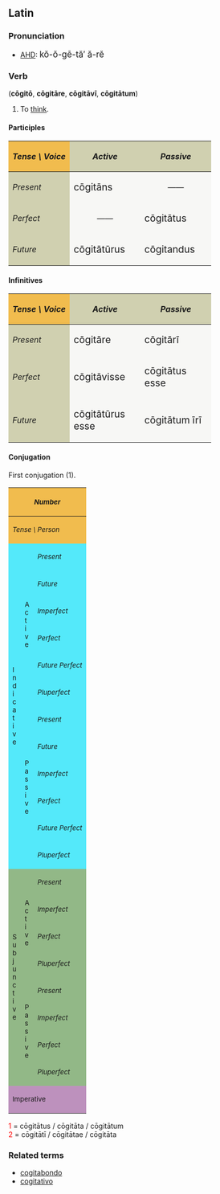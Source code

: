 ==Latin==
===Pronunciation===
*[[AHD]]: <big> k&#335;-&#335;-g&#275;-t&#259;&prime; &#259;-r&#277; </big>

===Verb===
('''c&#333;git&#333;''', '''c&#333;git&#257;re''', '''c&#333;git&#257;v&#299;''', '''c&#333;git&#257;tum''')
# To [[think]].

====Participles====
{| cellpadding="5" border="1"
!style="background:#F1BC4E;"| ''Tense \ Voice''
!style="background:#D0D0B0;"| ''Active''
!style="background:#D0D0B0;"| ''Passive''
|-
!style="background:#D0D0B0;"| ''Present''
|style="background:#F7F7F5;" width=125px| <big> c&#333;git&#257;ns
|style="background:#F7F7F5;" align="center" width=125px| &mdash;&mdash;
|-
!style="background:#D0D0B0;"| ''Perfect''
|style="background:#F7F7F5;" align="center"| &mdash;&mdash;
|style="background:#F7F7F5;"| <big> c&#333;git&#257;tus
|-
!style="background:#D0D0B0;"| ''Future''
|style="background:#F7F7F5;"| <big> c&#333;git&#257;t&#363;rus
|style="background:#F7F7F5;"| <big> c&#333;gitandus
|}

====Infinitives====
{| cellpadding="5" border="1"
!style="background:#F1BC4E;"| ''Tense \ Voice''
!style="background:#D0D0B0;"| ''Active''
!style="background:#D0D0B0;"| ''Passive''
|-
!style="background:#D0D0B0;"| ''Present''
|style="background:#F7F7F5;" width=125px| <big> c&#333;git&#257;re
|style="background:#F7F7F5;" width=125px| <big> c&#333;git&#257;r&#299;
|-
!style="background:#D0D0B0;"| ''Perfect''
|style="background:#F7F7F5;"| <big> c&#333;git&#257;visse
|style="background:#F7F7F5;"| <big> c&#333;git&#257;tus esse
|-
!style="background:#D0D0B0;"| ''Future''
|style="background:#F7F7F5;"| <big> c&#333;git&#257;t&#363;rus esse
|style="background:#F7F7F5;"| <big> c&#333;git&#257;tum &#299;r&#299;
|}

====Conjugation====
First conjugation (1).
{| border="1" cellpadding="2"
!style="background:#F1BC4E;" colspan=3| <small>''Number''
!style="background:#F1BC4E;" colspan=3| <small>''Singular''
!style="background:#F1BC4E;" colspan=3| <small>''Plural''
|-
!style="background:#F1BC4E;" colspan=3| <small>''Tense \ Person''
!style="background:#F1BC4E;"| <small>''1.''
!style="background:#F1BC4E;"| <small>''2.''
!style="background:#F1BC4E;"| <small>''3.''
!style="background:#F1BC4E;"| <small>''11.''
!style="background:#F1BC4E;"| <small>''22.''
!style="background:#F1BC4E;"| <small>''33.''
|-
!style="background:#54E9FA;" rowspan=12|<small>I<br>n<br>d<br>i<br>c<br>a<br>t<br>i<br>v<br>e
!style="background:#54E9FA;" rowspan=6|<small>A<br>c<br>t<br>i<br>v<br>e
!style="background:#54E9FA;"|<small>''Present''
|style="background:#FBFCE4;"|c&#333;git&#333;
|style="background:#FBFCE4;"|c&#333;git&#257;s
|style="background:#FBFCE4;"|c&#333;gitat
|style="background:#FBFCE4;"|c&#333;git&#257;mus
|style="background:#FBFCE4;"|c&#333;git&#257;tis
|style="background:#FBFCE4;"|c&#333;gitant
|-
!style="background:#54E9FA;"| <small>''Future''
|style="background:#FBFCE4;"|c&#333;git&#257;b&#333;
|style="background:#FBFCE4;"|c&#333;git&#257;bis
|style="background:#FBFCE4;"|c&#333;git&#257;bit
|style="background:#FBFCE4;"|c&#333;git&#257;bimus
|style="background:#FBFCE4;"|c&#333;git&#257;bitis
|style="background:#FBFCE4;"|c&#333;git&#257;bunt
|-
!style="background:#54E9FA;"| <small>''Imperfect''
|style="background:#FBFCE4;"|c&#333;git&#257;bam
|style="background:#FBFCE4;"|c&#333;git&#257;b&#257;s
|style="background:#FBFCE4;"|c&#333;git&#257;bat
|style="background:#FBFCE4;"|c&#333;git&#257;b&#257;mus
|style="background:#FBFCE4;"|c&#333;git&#257;b&#257;tis
|style="background:#FBFCE4;"|c&#333;git&#257;bant
|-
!style="background:#54E9FA;"| <small>''Perfect''
|style="background:#FBFCE4;"|c&#333;git&#257;v&#299;
|style="background:#FBFCE4;"|c&#333;git&#257;vist&#299;
|style="background:#FBFCE4;"|c&#333;git&#257;vit
|style="background:#FBFCE4;"|c&#333;git&#257;vimus
|style="background:#FBFCE4;"|c&#333;git&#257;vistis
|style="background:#FBFCE4;"|c&#333;git&#257;v&#275;runt
|-
!style="background:#54E9FA;"| <small>''Future Perfect''
|style="background:#FBFCE4;"|c&#333;git&#257;ver&#333;
|style="background:#FBFCE4;"|c&#333;git&#257;veris
|style="background:#FBFCE4;"|c&#333;git&#257;verit
|style="background:#FBFCE4;"|c&#333;git&#257;verimus
|style="background:#FBFCE4;"|c&#333;git&#257;veritis
|style="background:#FBFCE4;"|c&#333;git&#257;verint
|-
!style="background:#54E9FA;"| <small>''Pluperfect''
|style="background:#FBFCE4;"|c&#333;git&#257;veram
|style="background:#FBFCE4;"|c&#333;git&#257;ver&#257;s
|style="background:#FBFCE4;"|c&#333;git&#257;verat
|style="background:#FBFCE4;"|c&#333;git&#257;ver&#257;mus
|style="background:#FBFCE4;"|c&#333;git&#257;ver&#257;tis
|style="background:#FBFCE4;"|c&#333;git&#257;verant
|-
!style="background:#54E9FA;" rowspan=6| <small>P<br>a<br>s<br>s<br>i<br>v<br>e
!style="background:#54E9FA;"|<small>''Present''
|style="background:#FBFCE4;"|c&#333;gitor
|style="background:#FBFCE4;"|c&#333;git&#257;ris
|style="background:#FBFCE4;"|c&#333;git&#257;tur
|style="background:#FBFCE4;"|c&#333;git&#257;mur
|style="background:#FBFCE4;"|c&#333;git&#257;min&#299;
|style="background:#FBFCE4;"|c&#333;gitantur
|-
!style="background:#54E9FA;"|<small>''Future''
|style="background:#FBFCE4;"|c&#333;git&#257;bor
|style="background:#FBFCE4;"|c&#333;git&#257;beris
|style="background:#FBFCE4;"|c&#333;git&#257;bitur
|style="background:#FBFCE4;"|c&#333;git&#257;bimur
|style="background:#FBFCE4;"|c&#333;git&#257;bimin&#299;
|style="background:#FBFCE4;"|c&#333;git&#257;buntur
|-
!style="background:#54E9FA;"|<small>''Imperfect''
|style="background:#FBFCE4;"|c&#333;git&#257;bar
|style="background:#FBFCE4;"|c&#333;git&#257;b&#257;ris
|style="background:#FBFCE4;"|c&#333;git&#257;b&#257;tur
|style="background:#FBFCE4;"|c&#333;git&#257;b&#257;mur
|style="background:#FBFCE4;"|c&#333;git&#257;b&#257;min&#299;
|style="background:#FBFCE4;"|c&#333;git&#257;bantur
|-
!style="background:#54E9FA;"|<small>''Perfect''
|style="background:#FBFCE4;"|c&#333;git&#257;tus<font color="red"><sup>1</sup></font><br>sum
|style="background:#FBFCE4;"|c&#333;git&#257;tus<font color="red"><sup>1</sup></font><br>es
|style="background:#FBFCE4;"|c&#333;git&#257;tus<font color="red"><sup>1</sup></font><br>est
|style="background:#FBFCE4;"|c&#333;git&#257;t&#299; <font color="red"><sup>2</sup></font><br>sumus
|style="background:#FBFCE4;"|c&#333;git&#257;t&#299; <font color="red"><sup>2</sup></font><br>estis
|style="background:#FBFCE4;"|c&#333;git&#257;t&#299; <font color="red"><sup>2</sup></font><br>sunt
|-
!style="background:#54E9FA;"|<small>''Future Perfect''
|style="background:#FBFCE4;"|c&#333;git&#257;tus<font color="red"><sup>1</sup></font><br>er&#333;
|style="background:#FBFCE4;"|c&#333;git&#257;tus<font color="red"><sup>1</sup></font><br>eris
|style="background:#FBFCE4;"|c&#333;git&#257;tus<font color="red"><sup>1</sup></font><br>erit
|style="background:#FBFCE4;"|c&#333;git&#257;t&#299; <font color="red"><sup>2</sup></font><br>erimus
|style="background:#FBFCE4;"|c&#333;git&#257;t&#299; <font color="red"><sup>2</sup></font><br>eritis
|style="background:#FBFCE4;"|c&#333;git&#257;t&#299; <font color="red"><sup>2</sup></font><br>erunt
|-
!style="background:#54E9FA;"|<small>''Pluperfect''
|style="background:#FBFCE4;"|c&#333;git&#257;tus<font color="red"><sup>1</sup></font><br>eram
|style="background:#FBFCE4;"|c&#333;git&#257;tus<font color="red"><sup>1</sup></font><br>er&#257;s
|style="background:#FBFCE4;"|c&#333;git&#257;tus<font color="red"><sup>1</sup></font><br>erat
|style="background:#FBFCE4;"|c&#333;git&#257;t&#299; <font color="red"><sup>2</sup></font><br>er&#257;mus
|style="background:#FBFCE4;"|c&#333;git&#257;t&#299; <font color="red"><sup>2</sup></font><br>er&#257;tis
|style="background:#FBFCE4;"|c&#333;git&#257;t&#299; <font color="red"><sup>2</sup></font><br>erant
|-
!style="background:#92B887;" rowspan=8|<small>S<br>u<br>b<br>j<br>u<br>n<br>c<br>t<br>i<br>v<br>e
!style="background:#92B887;" rowspan=4|<small>A<br>c<br>t<br>i<br>v<br>e
!style="background:#92B887;"|<small>''Present''
|style="background:#E7FEE9;"| c&#333;gitem
|style="background:#E7FEE9;"| c&#333;git&#275;s
|style="background:#E7FEE9;"| c&#333;gitet
|style="background:#E7FEE9;"| c&#333;git&#275;mus
|style="background:#E7FEE9;"| c&#333;git&#275;tis
|style="background:#E7FEE9;"| c&#333;gitent
|-
!style="background:#92B887;"|<small>''Imperfect''
|style="background:#E7FEE9;"| c&#333;git&#257;rem
|style="background:#E7FEE9;"| c&#333;git&#257;r&#275;s
|style="background:#E7FEE9;"| c&#333;git&#257;ret
|style="background:#E7FEE9;"| c&#333;git&#257;r&#275;mus
|style="background:#E7FEE9;"| c&#333;git&#257;r&#275;tis
|style="background:#E7FEE9;"| c&#333;git&#257;rent
|-
!style="background:#92B887;"|<small>''Perfect''
|style="background:#E7FEE9;"| c&#333;git&#257;verim
|style="background:#E7FEE9;"| c&#333;git&#257;ver&#299;s
|style="background:#E7FEE9;"| c&#333;git&#257;verit
|style="background:#E7FEE9;"| c&#333;git&#257;ver&#299;mus
|style="background:#E7FEE9;"| c&#333;git&#257;ver&#299;tis
|style="background:#E7FEE9;"| c&#333;git&#257;verint
|-
!style="background:#92B887;"|<small>''Pluperfect''
|style="background:#E7FEE9;"| c&#333;git&#257;vissem
|style="background:#E7FEE9;"| c&#333;git&#257;viss&#275;s
|style="background:#E7FEE9;"| c&#333;git&#257;visset
|style="background:#E7FEE9;"| c&#333;git&#257;viss&#275;mus
|style="background:#E7FEE9;"| c&#333;git&#257;viss&#275;tis
|style="background:#E7FEE9;"| c&#333;git&#257;vissent
|-
!style="background:#92B887;" rowspan=4|<small>P<br>a<br>s<br>s<br>i<br>v<br>e
!style="background:#92B887;"|<small>''Present''
|style="background:#E7FEE9;"| c&#333;giter
|style="background:#E7FEE9;"| c&#333;git&#275;ris
|style="background:#E7FEE9;"| c&#333;git&#275;tur
|style="background:#E7FEE9;"| c&#333;git&#275;mur
|style="background:#E7FEE9;"| c&#333;git&#275;min&#299;
|style="background:#E7FEE9;"| c&#333;gitentur
|-
!style="background:#92B887;"|<small>''Imperfect''
|style="background:#E7FEE9;"| c&#333;git&#257;rer
|style="background:#E7FEE9;"| c&#333;git&#257;r&#275;ris
|style="background:#E7FEE9;"| c&#333;git&#257;r&#275;tur
|style="background:#E7FEE9;"| c&#333;git&#257;r&#275;mur
|style="background:#E7FEE9;"| c&#333;git&#257;r&#275;min&#299;
|style="background:#E7FEE9;"| c&#333;git&#257;rentur
|-
!style="background:#92B887;"|<small>''Perfect''
|style="background:#E7FEE9;"|c&#333;git&#257;tus<font color="red"><sup>1</sup></font><br>sim
|style="background:#E7FEE9;"|c&#333;git&#257;tus<font color="red"><sup>1</sup></font><br>s&#299;s
|style="background:#E7FEE9;"|c&#333;git&#257;tus<font color="red"><sup>1</sup></font><br>sit
|style="background:#E7FEE9;"|c&#333;git&#257;t&#299; <font color="red"><sup>2</sup></font><br>s&#299;mus
|style="background:#E7FEE9;"|c&#333;git&#257;t&#299; <font color="red"><sup>2</sup></font><br>s&#299;tis
|style="background:#E7FEE9;"|c&#333;git&#257;t&#299; <font color="red"><sup>2</sup></font><br>sint
|-
!style="background:#92B887;"|<small>''Pluperfect''
|style="background:#E7FEE9;"|c&#333;git&#257;tus<font color="red"><sup>1</sup></font><br>essem
|style="background:#E7FEE9;"|c&#333;git&#257;tus<font color="red"><sup>1</sup></font><br>ess&#275;s
|style="background:#E7FEE9;"|c&#333;git&#257;tus<font color="red"><sup>1</sup></font><br>esset
|style="background:#E7FEE9;"|c&#333;git&#257;t&#299; <font color="red"><sup>2</sup></font><br>ess&#275;mus
|style="background:#E7FEE9;"|c&#333;git&#257;t&#299; <font color="red"><sup>2</sup></font><br>ess&#275;tis
|style="background:#E7FEE9;"|c&#333;git&#257;t&#299; <font color="red"><sup>2</sup></font><br>essent
|-
!style="background:#BD91BD;" colspan=3| <small>Imperative
|style="background:#FCF2E9;" align="center"|&mdash;&mdash;
|style="background:#FCF2E9;"| c&#333;git&#257;
|style="background:#FCF2E9;" align="center"|&mdash;&mdash;
|style="background:#FCF2E9;" align="center"|&mdash;&mdash;
|style="background:#FCF2E9;"| c&#333;git&#257;te
|style="background:#FCF2E9;" align="center"|&mdash;&mdash;
|}
<font color="red"> 1 </font> = c&#333;git&#257;tus / c&#333;git&#257;ta / c&#333;git&#257;tum <br>
<font color="red"> 2 </font> = c&#333;git&#257;t&#299; / c&#333;git&#257;tae / c&#333;git&#257;ta <br>

===Related terms===
*[[cogitabondo]]
*[[cogitativo]]